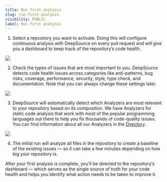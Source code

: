 ```yaml
---
title: Run first analysis
slug: run-first-analysis
visibility: PUBLIC
label: Run first analysis
---
```

1. Select a repository you want to activate. Doing this will configure continuous analysis with DeepSource on every pull request and will give you a dashboard to keep track of the repository’s code health.

![](https://files.readme.io/d2d4489-select-repo-giga.png)

2. Check the types of issues that are most important to you. DeepSource detects code health issues across categories like anti-patterns, bug risks, coverage, performance, security, style, type check, and documentation. Note that you can always change these settings later.

![](https://files.readme.io/28e8ab4-first-issues.png)

3. DeepSource will automatically detect which Analyzers are most relevant to your repository based on its composition. We have Analyzers for static code analysis that work with most of the popular programming languages out there to help you fix thousands of code-quality issues. You can find information about all our Analyzers in the [Directory](https://app.deepsource.com/directory).

![](https://files.readme.io/2575086-onboard-analyzers.png)

4. The initial run will analyze all files in the repository to create a baseline of the existing issues — so it can take a few minutes depending on how big your repository is.

After your first analysis is complete, you’ll be directed to the repository’s dashboard — which serves as the single source of truth for your code health and helps you identify what action needs to be taken to improve it.